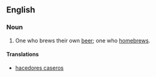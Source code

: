 ==English==

===Noun===
{{en-noun}}

# One who brews their own [[beer]]; one who [[homebrews]].

====Translations====
* [[hacedores caseros]]